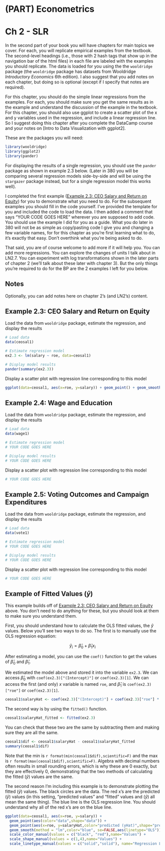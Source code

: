 # (PART) Econometrics {-} 

# Ch 2 - SLR

In the second part of your book you will have chapters for main topics we cover. For each, you will replicate empirical examples from the textbook. The second-level headings (i.e., those with 2 hash tags that show up in the navigation bar of the html files) in each file are labeled with the examples you should replicate. The data is loaded for you using the the `wooldridge` package (the `wooldridge` package has datasets from Wooldridge *Introductory Economics* 6th edition). I also suggest that you add notes on each chapter, but doing so is optional (except if I specify that notes are required).

For this chapter, you should do the simple linear regressions from the examples. For each, you should make sure you get the same results as in the example and understand the discussion of the example in the textbook. For this chapter, you should also use ggplot to create a scatter plot of the x and y variables used in the regression, and include a linear regression line. So I suggest doing this chapter after you complete the DataCamp course and your notes on [Intro to Data Visualization with ggplot2].

These are the packages you will need:

```r
library(wooldridge)
library(ggplot2)
library(pander)
```

For displaying the results of a single regression, you should use the `pander` package as shown in example 2.3 below. (Later in 380 you will be comparing several regression models side-by-side and will be using the `stargazer` package instead, but for a single regression model this works well). 

I completed the first example ([Example 2.3: CEO Salary and Return on Equity]) for you to demonstrate what you need to do. For the subsequent examples you should fill in the code yourself. I've provided the template for you and included the code to load the data. I then added a comment that says "YOUR CODE GOES HERE" wherever you are supposed to add code. You should use the example I did for you as a guide. What you do later in 380 will not be as simple as copy/pasting code I give you and changing a few variable names, for for this chapter as you're first learning what to do, it's exactly that easy. Don't overthink what you're being asked to do. 

That said, you are of course welcome to add more if it will help you. You can add more regressions. You can explore the changes of units I talk about in LN2.7. You can experiment with log transformations shown in the later parts of chapter 2 (we'll talk about these later with chapter 3). But the only things you're required to do for the BP are the 2 examples I left for you below. 


## Notes
Optionally, you can add notes here on chapter 2's (and LN2's) content.



## Example 2.3: CEO Salary and Return on Equity


Load the data from `wooldridge` package, estimate the regression, and display the results
```r
# Load data
data(ceosal1)

# Estimate regression model
ex2.3 <- lm(salary ~ roe, data=ceosal1)

# Display model results
pander(summary(ex2.3))
```

Display a scatter plot with regression line corresponding to this model
```r
ggplot(data=ceosal1, aes(x=roe, y=salary)) + geom_point() + geom_smooth(method = "lm", se=FALSE)
```



## Example 2.4: Wage and Education

Load the data from `wooldridge` package, estimate the regression, and display the results
```r
# Load data
data(wage1)

# Estimate regression model
# YOUR CODE GOES HERE

# Display model results
# YOUR CODE GOES HERE
```

Display a scatter plot with regression line corresponding to this model
```r
# YOUR CODE GOES HERE
```





## Example 2.5: Voting Outcomes and Campaign Expenditures

Load the data from `wooldridge` package, estimate the regression, and display the results
```r
# Load data
data(vote1)

# Estimate regression model
# YOUR CODE GOES HERE

# Display model results
# YOUR CODE GOES HERE
```

Display a scatter plot with regression line corresponding to this model
```r
# YOUR CODE GOES HERE
```





## Example of Fitted Values ($\hat{y}$)


This example builds off of [Example 2.3: CEO Salary and Return on Equity] above. You don't need to do anything for these, but you should look at them to make sure you understand them.

First, you should understand how to calculate the OLS fitted values, the $\hat{y}$ values. Below you'll see two ways to do so. The first is to manually use the OLS regression equation: 

$$
\hat{y}_i = \hat{\beta}_0 + \hat{\beta}_1 x_i
$$

After estimating a model, you can use the `coef()` function to get the values of $\hat{\beta}_0$ and $\hat{\beta}_1$. 

We estimated the model above and stored it into the variable `ex2.3`. We can access $\hat{\beta}_0$ with `coef(ex2.3)["(Intercept)"]` or `coef(ex2.3)[1]`. We can access the first (and only) $x$ variable is named `roe`, and $\hat{\beta}_1$ is `coef(ex2.3)["roe"]` or `coef(ex2.3)[1]`.
```r
ceosal1$salaryHat <- coef(ex2.3)["(Intercept)"] + coef(ex2.3)["roe"] * ceosal1$roe
```

The second way is by using the `fitted()` function.
```r
ceosal1$salaryHat_fitted <- fitted(ex2.3)
```

You can check that these two are the same by subtracting them and making sure they are all the same. 
```r
ceosal1$dif <- ceosal1$salaryHat - ceosal1$salaryHat_fitted
summary(ceosal1$dif)
```
Note that the min is  `r format(min(ceosal1$dif),scientific=F)` and the max is  `r format(max(ceosal1$dif),scientific=F)`.  Algebra with decimal numbers often results in small rounding errors, which is why these are 0 exactly, but they are effectively 0, demonstrating that the two methods of calculating the fitted $(\hat{y})$ values are the same. 


The second reason I'm including this example is to demonstrate plotting the fitted $(\hat{y})$ values. The black circles are the data. The red x's are the predicted $(\hat{y})$ values (in this setting, "predicted values" and "fitted" values and $(\hat{y})$ all mean the same thing). The blue line is the OLS regression line. You should understand why all of the red x's are on the blue line. 


```r
ggplot(data=ceosal1, aes(x=roe, y=salary)) + 
  geom_point(aes(color="data",shape="data")) + 
  geom_point(aes(x=roe, y=salaryHat,color="predicted (yHat)",shape="predicted (yHat)")) +
  geom_smooth(method = "lm",color="blue", se=FALSE,aes(linetype="OLS")) +
  scale_color_manual(values = c("black", "red"),name="Values") +
  scale_shape_manual(values = c(1,4),name="Values") +
  scale_linetype_manual(values = c("solid","solid"), name="Regression Line")
```


